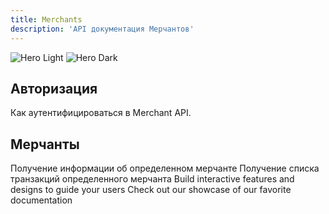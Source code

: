 ```yaml
---
title: Merchants
description: 'API документация Мерчантов'
---
```


<img
  className="block dark:hidden"
  src="/images/hero-light.svg"
  alt="Hero Light"
/>
<img
  className="hidden dark:block"
  src="/images/hero-dark.svg"
  alt="Hero Dark"
/>

## Авторизация

<CardGroup cols={1}>
  <Card
    title="API Merchants Авторизация"
    icon="people-group"
    href="api-reference/endpoint/auth"
  >
  Как аутентифицироваться в Merchant API.
  </Card>
</CardGroup>

## Мерчанты

<CardGroup cols={2}>
  <Card
    title="Информация о мерчанте"
    icon="info"
    href="api-reference/endpoint/get"
  >
    Получение информации об определенном мерчанте
  </Card>
  <Card
    title="Список транзакций"
    icon="money-check-dollar"
    href="api-reference/endpoint/transactions"
  >
  Получение списка транзакций определенного мерчанта
  </Card>
  <Card
    title="Добавление транзакции"
    icon="screwdriver-wrench"
    href="api-reference/endpoint/add"
  >
    Build interactive features and designs to guide your users
  </Card>
  <Card
    title="Get Inspiration"
    icon="stars"
    href="https://mintlify.com/customers"
  >
    Check out our showcase of our favorite documentation
  </Card>
</CardGroup>
